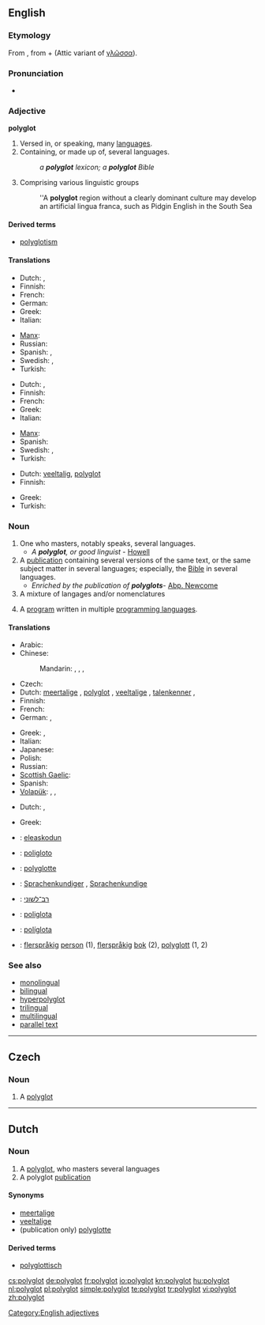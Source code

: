 ==English==

===Etymology===
From {{etyl|grc|en}} {{term|πολύγλωττος||lang=grc|tr=poluglōttos|'many-tongued, polyglot'}}, from {{term|πολύς||tr=polus|lang=grc|many}} + {{term|γλῶττα||lang=grc|tr=glōtta|'tongue, language'}} (Attic variant of [[γλῶσσα]]).

===Pronunciation===
* {{IPA|/pɒliːɡlɒt/}}

===Adjective===
'''polyglot'''

# Versed in, or speaking, many [[language]]s.
# Containing, or made up of, several languages.
#: ''a '''polyglot''' lexicon; a '''polyglot''' Bible''
# Comprising various linguistic groups
#: ''A '''polyglot''' region without a clearly dominant culture may develop an artificial lingua franca, such as Pidgin English in the South Sea

====Derived terms====
* [[polyglotism]]

====Translations====
{{trans-top|Versed in, or speaking, many languages}}
* Dutch: {{t+|nl|meertalig}}, {{t-|nl|polyglot}}
* Finnish: {{t-|fi|monikielinen}}
* French: {{t+|fr|polyglotte}}
* German: {{t-|de|mehrsprachig}}
* Greek: {{t|el|πολύγλωσσος|m|tr=polýglossos}}
* Italian: {{t+|it|poliglotta|m|f}}
{{trans-mid}}
* [[Manx]]: {{t|gv|yl-çhengagh}}
* Russian: {{t+|ru|многоязычный|tr=mnogojazýčnyj}}
* Spanish: {{t|es|poligloto}}, {{t|es|polígloto}}
* Swedish: {{t+|sv|flerspråkig}}, {{t+|sv|polyglott}}
* Turkish: {{t+|tr|çokdilli}}
{{trans-bottom}}

{{trans-top|Containing, or made up of, several languages}}
* Dutch: {{t+|nl|meertalig}}, {{t-|nl|polyglot}}
* Finnish: {{t-|fi|monikielinen}}
* French: {{t+|fr|polyglotte}}
* Greek: {{t|el|πολύγλωσσος|m|tr=polýglossos}}
* Italian: {{t+|it|poliglotta|m|f}}
{{trans-mid}}
* [[Manx]]: {{t|gv|yl-çhengagh}}
* Spanish: {{t|es|poligloto}}
* Swedish: {{t|sv|flerspråkig}}, {{t|sv|polyglott}}
* Turkish: {{t+|tr|çokdilli}}
{{trans-bottom}}

{{trans-top|Comprising various linguistic groups}}
* Dutch: [[veeltalig]], [[#Dutch|polyglot]]
* Finnish: {{t-|fi|monikielinen}}
{{trans-mid}}
* Greek: {{t|el|πολύγλωσσος|m|tr=polýglossos}}
* Turkish: {{t|tr|çokdil}}
{{trans-bottom}}

===Noun===
{{en-noun|polyglots}}

# One who masters, notably speaks, several languages.
#* ''A '''polyglot''', or good linguist'' - [[Howell]]
# A [[publication]] containing several versions of the same text, or the same subject matter in several languages; especially, the [[Bible]] in several languages.
#* ''Enriched by the publication of '''polyglots''' ''- [[Abp. Newcome]]
# A mixture of langages and/or nomenclatures
# {{computer programming}} A [[program]] written in multiple [[programming language]]s.

====Translations====
{{trans-top|one who masters, notably speaks, several languages}}
* Arabic: {{t|ar|مزيج من اللغات|m|tr=maziij min al-lughaat}}
* Chinese:
*: Mandarin: {{t|cmn|通曉數種語言的人|sc=Hani}},  {{t|cmn|通晓数种语言的人|tr=tōngxiǎo-shùzhǒng-yǔyán-de-rén|sc=Hani}},  {{t|cmn|通數國語文的人|sc=Hani}},  {{t|cmn|通数国语文的人|tr=tōng-shùguó-yǔwén-de-rén|sc=Hani}}
* Czech: {{t-|cs|polyglot|m}}
* Dutch: [[meertalige]] {{m}}, [[#Dutch|polyglot]] {{m}}, [[veeltalige]] {{m}}, [[talenkenner]] {{m}},  {{t-|nl|polyglot}}
* Finnish: {{t-|fi|kielitaituri}}
* French: {{t+|fr|polyglotte|m|f}}
* German: {{t|de|Polyglotter|m}},  {{t|de|Polyglotte|f}}
{{trans-mid}}
* Greek: {{t|el|γλωσσομαθής}},  {{t|el|πολύγλωσσος|m|tr=polýglossos}}
* Italian: {{t+|it|poliglotta|m|f}}
* Japanese: {{t-|ja|多言語話者|tr=たげんごわしゃ, tagengo-washa}}
* Polish: {{t+|pl|poliglota|m}}
* Russian: {{t+|ru|полиглот|m|tr=poliglót}}
* [[Scottish Gaelic]]: {{t|gd|ioma-chànanach|m}}
* Spanish: {{t|es|políglota|m|f}}
* [[Volapük]]: {{qualifier|male or female}} {{t|vo|polüglot}}, {{qualifier|male}} {{t|vo|hipolüglot}}, {{qualifier|female}} {{t|vo|jipolüglot}}
{{trans-bottom}}

{{trans-top|publication containing several versions of the same}}
* Dutch: {{t-|nl|polyglotte|m|f}}, {{t-|nl|polyglot|m}}
{{trans-mid}}
* Greek: {{t|el|πολύγλωσσος|m|tr=polýglossos}}
{{trans-bottom}}

{{checktrans-top}}
* {{ttbc|eu}}: [[eleaskodun]]
* {{ttbc|eo}}: [[poligloto]]
* {{ttbc|fr}}: [[polyglotte]] {{m|f}}
* {{ttbc|de}}: [[Sprachenkundiger]] {{m}}, [[Sprachenkundige]] {{f}}
{{trans-mid}}
* {{ttbc|he}}: [[רב־לשוני]]
* {{ttbc|pt}}: [[poliglota]] {{m|f}}
* {{ttbc|es}}: [[políglota]] {{m}}
* {{ttbc|sv}}: [[flerspråkig]] [[person]] {{c}} (1), [[flerspråkig]] [[bok]] {{c}} (2), [[polyglott]] {{c}} (1, 2)
{{trans-bottom}}

===See also===
* [[monolingual]]
* [[bilingual]]
* [[hyperpolyglot]]
* [[trilingual]]
* [[multilingual]]
* [[parallel text]]

[[Category:English adjectives]]

----

==Czech==

===Noun===
{{cs-noun|g=m}}

# {{sense|person}} A [[#English|polyglot]]

----

==Dutch==

===Noun===
{{nl-noun|polyglotten|g=m}}

# A [[#English|polyglot]], who masters several languages
# A polyglot [[publication]]

====Synonyms====
* [[meertalige]] {{m}}
* [[veeltalige]] {{m}}
* (publication only) [[polyglotte]] {{m|f}}

====Derived terms====
* [[polyglottisch]]

[[cs:polyglot]]
[[de:polyglot]]
[[fr:polyglot]]
[[io:polyglot]]
[[kn:polyglot]]
[[hu:polyglot]]
[[nl:polyglot]]
[[pl:polyglot]]
[[simple:polyglot]]
[[te:polyglot]]
[[tr:polyglot]]
[[vi:polyglot]]
[[zh:polyglot]]